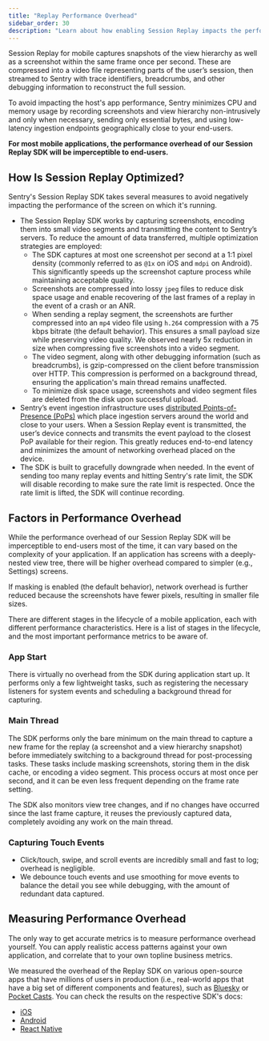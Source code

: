 ```yaml
---
title: "Replay Performance Overhead"
sidebar_order: 30
description: "Learn about how enabling Session Replay impacts the performance of your application."
---
```


Session Replay for mobile captures snapshots of the view hierarchy as well as a screenshot within the same frame once per second. These are compressed into a video file representing parts of the user’s session, then streamed to Sentry with trace identifiers, breadcrumbs, and other debugging information to reconstruct the full session.

To avoid impacting the host's app performance, Sentry minimizes CPU and memory usage by recording screenshots and view hierarchy non-intrusively and only when necessary, sending only essential bytes, and using low-latency ingestion endpoints geographically close to your end-users.

**For most mobile applications, the performance overhead of our Session Replay SDK will be imperceptible to end-users.**

## How Is Session Replay Optimized?

Sentry's Session Replay SDK takes several measures to avoid negatively impacting the performance of the screen on which it's running.

- The Session Replay SDK works by capturing screenshots, encoding them into small video segments and transmitting the content to Sentry’s servers. To reduce the amount of data transferred, multiple optimization strategies are employed:
  - The SDK captures at most one screenshot per second at a 1:1 pixel density (commonly referred to as `@1x` on iOS and `mdpi` on Android). This significantly speeds up the screenshot capture process while maintaining acceptable quality.
  - Screenshots are compressed into lossy `jpeg` files to reduce disk space usage and enable recovering of the last frames of a replay in the event of a crash or an ANR.
  - When sending a replay segment, the screenshots are further compressed into an `mp4` video file using `h.264` compression with a 75 kbps bitrate (the default behavior). This ensures a small payload size while preserving video quality. We observed nearly 5x reduction in size when compressing five screenshots into a video segment.
  - The video segment, along with other debugging information (such as breadcrumbs), is gzip-compressed on the client before transmission over HTTP. This compression is performed on a background thread, ensuring the application's main thread remains unaffected.
  - To minimize disk space usage, screenshots and video segment files are deleted from the disk upon successful upload.
- Sentry’s event ingestion infrastructure uses [distributed Points-of-Presence (PoPs)](https://blog.sentry.io/2022/03/31/sentry-points-of-presence-how-we-built-a-distributed-ingestion/) which place ingestion servers around the world and close to your users. When a Session Replay event is transmitted, the user’s device connects and transmits the event payload to the closest PoP available for their region. This greatly reduces end-to-end latency and minimizes the amount of networking overhead placed on the device.
- The SDK is built to gracefully downgrade when needed. In the event of sending too many replay events and hitting Sentry's rate limit, the SDK will disable recording to make sure the rate limit is respected. Once the rate limit is lifted, the SDK will continue recording.

## Factors in Performance Overhead

While the performance overhead of our Session Replay SDK will be imperceptible to end-users most of the time, it can vary based on the complexity of your application. If an application has screens with a deeply-nested view tree, there will be higher overhead compared to simpler (e.g., Settings) screens.

If masking is enabled (the default behavior), network overhead is further reduced because the screenshots have fewer pixels, resulting in smaller file sizes.

There are different stages in the lifecycle of a mobile application, each with different performance characteristics. Here is a list of stages in the lifecycle, and the most important performance metrics to be aware of.

### App Start

There is virtually no overhead from the SDK during application start up. It performs only a few lightweight tasks, such as registering the necessary listeners for system events and scheduling a background thread for capturing.

### Main Thread

The SDK performs only the bare minimum on the main thread to capture a new frame for the replay (a screenshot and a view hierarchy snapshot) before immediately switching to a background thread for post-processing tasks. These tasks include masking screenshots, storing them in the disk cache, or encoding a video segment. This process occurs at most once per second, and it can be even less frequent depending on the frame rate setting.

The SDK also monitors view tree changes, and if no changes have occurred since the last frame capture, it reuses the previously captured data, completely avoiding any work on the main thread.

### Capturing Touch Events

- Click/touch, swipe, and scroll events are incredibly small and fast to log; overhead is negligible.
- We debounce touch events and use smoothing for move events to balance the detail you see while debugging, with the amount of redundant data captured.

## Measuring Performance Overhead

The only way to get accurate metrics is to measure performance overhead yourself. You can apply realistic access patterns against your own application, and correlate that to your own topline business metrics.

We measured the overhead of the Replay SDK on various open-source apps that have millions of users in production (i.e., real-world apps that have a big set of different components and features), such as [Bluesky](https://github.com/bluesky-social/social-app) or [Pocket Casts](https://github.com/Automattic/pocket-casts-android). You can check the results on the respective SDK's docs:

- [iOS](/platforms/apple/guides/ios/session-replay/performance-overhead/)
- [Android](/platforms/android/session-replay/performance-overhead/)
- [React Native](/platforms/react-native/session-replay/performance-overhead/)
